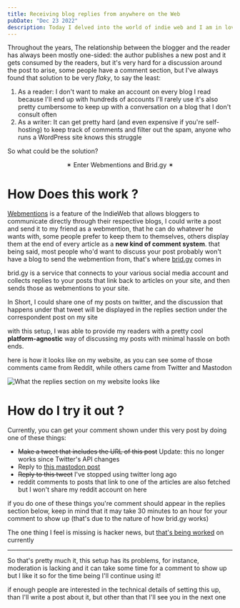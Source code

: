 ```yaml
---
title: Receiving blog replies from anywhere on the Web
pubDate: "Dec 23 2022"
description: Today I delved into the world of indie web and I am in love!
---
```



<span class="leadin">Throughout the years</span>, The relationship between the blogger and the reader has always been mostly one-sided: the author publishes a new post and it gets consumed by the readers, but it's very hard for a discussion around the post to arise, some people have a comment section, but I've always found that solution to be very _flaky_, to say the least:

1. As a reader: I don't want to make an account on every blog I read because I'll end up with hundreds of accounts I'll rarely use it's also pretty cumbersome to keep up with a conversation on a blog that I don't consult often
2. As a writer: It can get pretty hard (and even expensive if you're self-hosting) to keep track of comments and filter out the spam, anyone who runs a WordPress site knows this struggle

So what could be the solution?

<center class="font-bold text-xl">✶ Enter Webmentions and Brid.gy ✶</center>

# How Does this work ?

[Webmentions](https://en.wikipedia.org/wiki/Webmention) is a feature of the IndieWeb that allows bloggers to communicate directly through their respective blogs, I could write a post and send it to my friend as a webmention, that he can do whatever he wants with, some people prefer to keep them to themselves, others display them at the end of every article as a **new kind of comment system**. that being said, most people who'd want to discuss your post probably won't have a blog to send the webmention from, that's where [brid.gy](https://brid.gy) comes in

brid.gy is a service that connects to your various social media account and collects replies to your posts that link back to articles on your site, and then sends those as webmentions to your site.

In Short, I could share one of my posts on twitter, and the discussion that happens under that tweet will be displayed in the replies section under the correspondent post on my site

with this setup, I was able to provide my readers with a pretty cool **platform-agnostic** way of discussing my posts with minimal hassle on both ends.

here is how it looks like on my website, as you can see some of those comments came from Reddit, while others came from Twitter and Mastodon

<Img
  src="/indieweb-comments.png"
  alt="What the replies section on my website looks like"
/>

# How do I try it out ?

Currently, you can get your comment shown under this very post by doing one of these things:

- <del class="line-through text-stone-700">Make a tweet that includes the URL of this post</del> Update: this no longer
  works since Twitter's API changes
- Reply to [this mastodon post](https://fosstodon.org/@spacebuffer/109564738532624537)
- <del class="line-through text-stone-700">Reply to this tweet</del> I've stopped using twitter long ago
- reddit comments to posts that link to one of the articles are also fetched but I won't share my reddit account on here

if you do one of these things you're comment should appear in the replies section below, keep in mind that it may take 30 minutes to an hour for your comment to show up (that's due to the nature of how brid.gy works)

The one thing I feel is missing is hacker news, but [that's being worked](https://github.com/snarfed/bridgy/issues/693) on currently

---

So that's pretty much it, this setup has its problems, for instance, moderation is lacking and it can take some time for a comment to show up but I like it so for the time being I'll continue using it!

if enough people are interested in the technical details of setting this up, than I'll write a post about it, but other than that I'll see you in the next one
